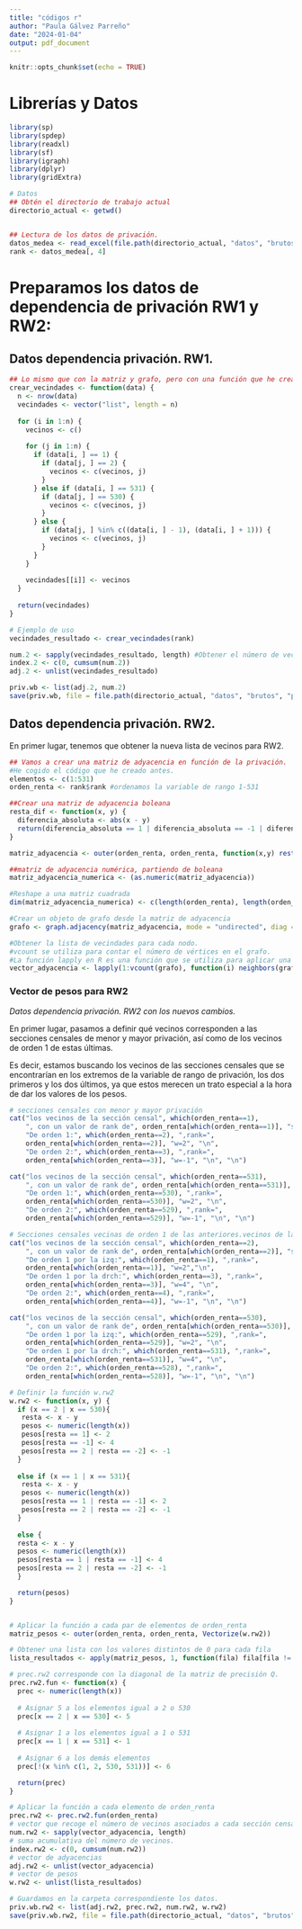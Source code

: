 ---
title: "códigos r"
author: "Paula Gálvez Parreño"
date: "2024-01-04"
output: pdf_document
---

```{r setup, include=FALSE}
knitr::opts_chunk$set(echo = TRUE)
```

# Librerías y Datos
```{r}
library(sp)
library(spdep)
library(readxl)
library(sf)
library(igraph)
library(dplyr)
library(gridExtra)

# Datos
## Obtén el directorio de trabajo actual
directorio_actual <- getwd() 


## Lectura de los datos de privación. 
datos_medea <- read_excel(file.path(directorio_actual, "datos", "brutos", "datos_medea3_privacion_2001_valencia.xlsx"))
rank <- datos_medea[, 4]
```


# Preparamos los datos de dependencia de privación RW1 y RW2:
## Datos dependencia privación. RW1.

```{r}
## Lo mismo que con la matriz y grafo, pero con una función que he creado manualmente.
crear_vecindades <- function(data) {
  n <- nrow(data)
  vecindades <- vector("list", length = n)
  
  for (i in 1:n) {
    vecinos <- c()
    
    for (j in 1:n) {
      if (data[i, ] == 1) {
        if (data[j, ] == 2) {
          vecinos <- c(vecinos, j)
        }
      } else if (data[i, ] == 531) {
        if (data[j, ] == 530) {
          vecinos <- c(vecinos, j)
        }
      } else {
        if (data[j, ] %in% c((data[i, ] - 1), (data[i, ] + 1))) {
          vecinos <- c(vecinos, j)
        }
      }
    }
    
    vecindades[[i]] <- vecinos
  }
  
  return(vecindades)
}

# Ejemplo de uso
vecindades_resultado <- crear_vecindades(rank)
```


```{r}
num.2 <- sapply(vecindades_resultado, length) #Obtener el número de vecinos
index.2 <- c(0, cumsum(num.2))
adj.2 <- unlist(vecindades_resultado)

priv.wb <- list(adj.2, num.2)
save(priv.wb, file = file.path(directorio_actual, "datos", "brutos", "priv.wb.rw1.Rdata"))
```


## Datos dependencia privación. RW2.

En primer lugar, tenemos que obtener la nueva lista de vecinos para RW2.

```{r}
## Vamos a crear una matriz de adyacencia en función de la privación.
#He cogido el código que he creado antes.
elementos <- c(1:531)
orden_renta <- rank$rank #ordenamos la variable de rango 1-531

##Crear una matriz de adyacencia boleana
resta_dif <- function(x, y) {
  diferencia_absoluta <- abs(x - y)
  return(diferencia_absoluta == 1 | diferencia_absoluta == -1 | diferencia_absoluta == 2 | diferencia_absoluta == -2)
}

matriz_adyacencia <- outer(orden_renta, orden_renta, function(x,y) resta_dif(x,y))

##matriz de adyacencia numérica, partiendo de boleana
matriz_adyacencia_numerica <- (as.numeric(matriz_adyacencia))

#Reshape a una matriz cuadrada
dim(matriz_adyacencia_numerica) <- c(length(orden_renta), length(orden_renta))

#Crear un objeto de grafo desde la matriz de adyacencia
grafo <- graph.adjacency(matriz_adyacencia, mode = "undirected", diag = FALSE)

#Obtener la lista de vecindades para cada nodo. 
#vcount se utiliza para contar el número de vértices en el grafo.
#La función lapply en R es una función que se utiliza para aplicar una función a cada elemento de una lista y devuelve una lista con los resultados.
vector_adyacencia <- lapply(1:vcount(grafo), function(i) neighbors(grafo, i))
```




### Vector de pesos para RW2

*Datos dependencia privación. RW2 con los nuevos cambios.*

En primer lugar, pasamos a definir qué vecinos corresponden a las secciones censales de menor y mayor privación, así como de los vecinos de orden 1 de estas últimas. 

Es decir, estamos buscando los vecinos de las secciones censales que se encontrarían en los extremos de la variable de rango de privación, los dos primeros y los dos últimos, ya que estos merecen un trato especial a la hora de dar los valores de los pesos.

```{r}
# secciones censales con menor y mayor privación
cat("los vecinos de la sección censal", which(orden_renta==1),
    ", con un valor de rank de", orden_renta[which(orden_renta==1)], "son:", "\n", 
    "De orden 1:", which(orden_renta==2), ",rank=",
    orden_renta[which(orden_renta==2)], "w=2", "\n", 
    "De orden 2:", which(orden_renta==3), ",rank=",
    orden_renta[which(orden_renta==3)], "w=-1", "\n", "\n")

cat("los vecinos de la sección censal", which(orden_renta==531),
    ", con un valor de rank de", orden_renta[which(orden_renta==531)], "son:", "\n", 
    "De orden 1:", which(orden_renta==530), ",rank=",
    orden_renta[which(orden_renta==530)], "w=2", "\n", 
    "De orden 2:", which(orden_renta==529), ",rank=",
    orden_renta[which(orden_renta==529)], "w=-1", "\n", "\n")

# Secciones censales vecinas de orden 1 de las anteriores.vecinos de las última rw2
cat("los vecinos de la sección censal", which(orden_renta==2),
    ", con un valor de rank de", orden_renta[which(orden_renta==2)], "son:", "\n", 
    "De orden 1 por la izq:", which(orden_renta==1), ",rank=",
    orden_renta[which(orden_renta==1)], "w=2","\n", 
    "De orden 1 por la drch:", which(orden_renta==3), ",rank=",
    orden_renta[which(orden_renta==3)], "w=4", "\n", 
    "De orden 2:", which(orden_renta==4), ",rank=",
    orden_renta[which(orden_renta==4)], "w=-1", "\n", "\n")

cat("los vecinos de la sección censal", which(orden_renta==530),
    ", con un valor de rank de", orden_renta[which(orden_renta==530)], "son:", "\n", 
    "De orden 1 por la izq:", which(orden_renta==529), ",rank=",
    orden_renta[which(orden_renta==529)], "w=2", "\n", 
    "De orden 1 por la drch:", which(orden_renta==531), ",rank=",
    orden_renta[which(orden_renta==531)], "w=4", "\n", 
    "De orden 2:", which(orden_renta==528), ",rank=",
    orden_renta[which(orden_renta==528)], "w=-1", "\n", "\n")

```


```{r}
# Definir la función w.rw2
w.rw2 <- function(x, y) {
  if (x == 2 | x == 530){
   resta <- x - y
   pesos <- numeric(length(x))
   pesos[resta == 1] <- 2
   pesos[resta == -1] <- 4
   pesos[resta == 2 | resta == -2] <- -1
  }
  
  else if (x == 1 | x == 531){
   resta <- x - y
   pesos <- numeric(length(x))
   pesos[resta == 1 | resta == -1] <- 2
   pesos[resta == 2 | resta == -2] <- -1 
  }
  
  else {
  resta <- x - y
  pesos <- numeric(length(x))
  pesos[resta == 1 | resta == -1] <- 4
  pesos[resta == 2 | resta == -2] <- -1
  }

  return(pesos)
}


# Aplicar la función a cada par de elementos de orden_renta
matriz_pesos <- outer(orden_renta, orden_renta, Vectorize(w.rw2))

# Obtener una lista con los valores distintos de 0 para cada fila
lista_resultados <- apply(matriz_pesos, 1, function(fila) fila[fila != 0])
```


```{r}
# prec.rw2 corresponde con la diagonal de la matriz de precisión Q.
prec.rw2.fun <- function(x) {
  prec <- numeric(length(x))
  
  # Asignar 5 a los elementos igual a 2 o 530
  prec[x == 2 | x == 530] <- 5
  
  # Asignar 1 a los elementos igual a 1 o 531
  prec[x == 1 | x == 531] <- 1
  
  # Asignar 6 a los demás elementos
  prec[!(x %in% c(1, 2, 530, 531))] <- 6

  return(prec)
}

# Aplicar la función a cada elemento de orden_renta
prec.rw2 <- prec.rw2.fun(orden_renta)
# vector que recoge el número de vecinos asociados a cada sección censal.
num.rw2 <- sapply(vector_adyacencia, length)
# suma acumulativa del número de vecinos.
index.rw2 <- c(0, cumsum(num.rw2))
# vector de adyacencias
adj.rw2 <- unlist(vector_adyacencia)
# vector de pesos
w.rw2 <- unlist(lista_resultados)

# Guardamos en la carpeta correspondiente los datos.
priv.wb.rw2 <- list(adj.rw2, prec.rw2, num.rw2, w.rw2)
save(priv.wb.rw2, file = file.path(directorio_actual, "datos", "brutos", "priv.wb.rw2.Rdata"))
```

